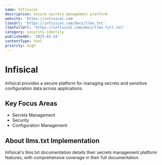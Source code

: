 ```yaml
---
name: Infisical
description: Secure secrets management platform
website: 'https://infisical.com'
llmsUrl: 'https://infisical.com/docs/llms.txt'
llmsFullUrl: 'https://infisical.com/docs/llms-full.txt'
category: security-identity
publishedAt: '2025-02-24'
contentType: tool
priority: high
---
```


# Infisical

Infisical provides a secure platform for managing secrets and sensitive configuration data across applications.

## Key Focus Areas

- Secrets Management
- Security
- Configuration Management

## About llms.txt Implementation

Infisical's llms.txt documentation details their secrets management platform features, with comprehensive coverage in their full documentation.
